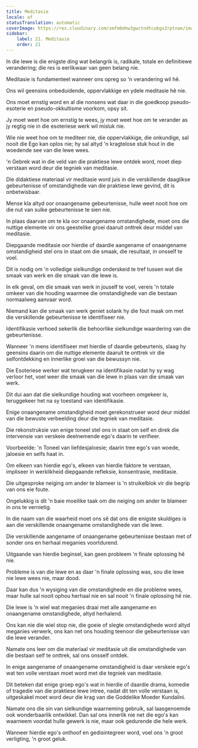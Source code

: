 ```yaml
---
title: Meditasie
locale: af
statusTranslation: automatic
coverImage: https://res.cloudinary.com/xmfm6mhw3gwctndtcubgx2rptnae/image/upload/v1741354419/small_cover_la_gran_rebelion_28716e29d2.webp
sidebar:
    label: 21. Meditasie
    order: 21
---
```

In die lewe is die enigste ding wat belangrik is, radikale, totale en definitiewe verandering; die res is eerlikwaar van geen belang nie.

Meditasie is fundamenteel wanneer ons opreg so 'n verandering wil hê.

Ons wil geensins onbeduidende, oppervlakkige en ydele meditasie hê nie.

Ons moet ernstig word en al die nonsens wat daar in die goedkoop pseudo-esoterie en pseudo-okkultisme voorkom, opsy sit.

Jy moet weet hoe om ernstig te wees, jy moet weet hoe om te verander as jy regtig nie in die esoteriese werk wil misluk nie.

Wie nie weet hoe om te mediteer nie, die oppervlakkige, die onkundige, sal nooit die Ego kan oplos nie; hy sal altyd 'n kragtelose stuk hout in die woedende see van die lewe wees.

'n Gebrek wat in die veld van die praktiese lewe ontdek word, moet diep verstaan ​​word deur die tegniek van meditasie.

Die didaktiese materiaal vir meditasie word juis in die verskillende daaglikse gebeurtenisse of omstandighede van die praktiese lewe gevind, dit is onbetwisbaar.

Mense kla altyd oor onaangename gebeurtenisse, hulle weet nooit hoe om die nut van sulke gebeurtenisse te sien nie.

In plaas daarvan om te kla oor onaangename omstandighede, moet ons die nuttige elemente vir ons geestelike groei daaruit onttrek deur middel van meditasie.

Diepgaande meditasie oor hierdie of daardie aangename of onaangename omstandigheid stel ons in staat om die smaak, die resultaat, in onsself te voel.

Dit is nodig om 'n volledige sielkundige onderskeid te tref tussen wat die smaak van werk en die smaak van die lewe is.

In elk geval, om die smaak van werk in jouself te voel, vereis 'n totale omkeer van die houding waarmee die omstandighede van die bestaan ​​normaalweg aanvaar word.

Niemand kan die smaak van werk geniet solank hy die fout maak om met die verskillende gebeurtenisse te identifiseer nie.

Identifikasie verhoed sekerlik die behoorlike sielkundige waardering van die gebeurtenisse.

Wanneer 'n mens identifiseer met hierdie of daardie gebeurtenis, slaag hy geensins daarin om die nuttige elemente daaruit te onttrek vir die selfontdekking en innerlike groei van die bewussyn nie.

Die Esoteriese werker wat terugkeer na identifikasie nadat hy sy wag verloor het, voel weer die smaak van die lewe in plaas van die smaak van werk.

Dit dui aan dat die sielkundige houding wat voorheen omgekeer is, teruggekeer het na sy toestand van identifikasie.

Enige onaangename omstandigheid moet gerekonstrueer word deur middel van die bewuste verbeelding deur die tegniek van meditasie.

Die rekonstruksie van enige toneel stel ons in staat om self en direk die intervensie van verskeie deelnemende ego's daarin te verifieer.

Voorbeelde: 'n Toneel van liefdesjaloesie; daarin tree ego's van woede, jaloesie en selfs haat in.

Om elkeen van hierdie ego's, elkeen van hierdie faktore te verstaan, impliseer in werklikheid diepgaande refleksie, konsentrasie, meditasie.

Die uitgesproke neiging om ander te blameer is 'n struikelblok vir die begrip van ons eie foute.

Ongelukkig is dit 'n baie moeilike taak om die neiging om ander te blameer in ons te vernietig.

In die naam van die waarheid moet ons sê dat ons die enigste skuldiges is aan die verskillende onaangename omstandighede van die lewe.

Die verskillende aangename of onaangename gebeurtenisse bestaan ​​met of sonder ons en herhaal meganies voortdurend.

Uitgaande van hierdie beginsel, kan geen probleem 'n finale oplossing hê nie.

Probleme is van die lewe en as daar 'n finale oplossing was, sou die lewe nie lewe wees nie, maar dood.

Daar kan dus 'n wysiging van die omstandighede en die probleme wees, maar hulle sal nooit ophou herhaal nie en sal nooit 'n finale oplossing hê nie.

Die lewe is 'n wiel wat meganies draai met alle aangename en onaangename omstandighede, altyd herhalend.

Ons kan nie die wiel stop nie, die goeie of slegte omstandighede word altyd meganies verwerk, ons kan net ons houding teenoor die gebeurtenisse van die lewe verander.

Namate ons leer om die materiaal vir meditasie uit die omstandighede van die bestaan ​​self te onttrek, sal ons onsself ontdek.

In enige aangename of onaangename omstandigheid is daar verskeie ego's wat ten volle verstaan ​​moet word met die tegniek van meditasie.

Dit beteken dat enige groep ego's wat in hierdie of daardie drama, komedie of tragedie van die praktiese lewe intree, nadat dit ten volle verstaan ​​is, uitgeskakel moet word deur die krag van die Goddelike Moeder Kundalini.

Namate ons die sin van sielkundige waarneming gebruik, sal laasgenoemde ook wonderbaarlik ontwikkel. Dan sal ons innerlik nie net die ego's kan waarneem voordat hulle gewerk is nie, maar ook gedurende die hele werk.

Wanneer hierdie ego's onthoof en gedisintegreer word, voel ons 'n groot verligting, 'n groot geluk.

